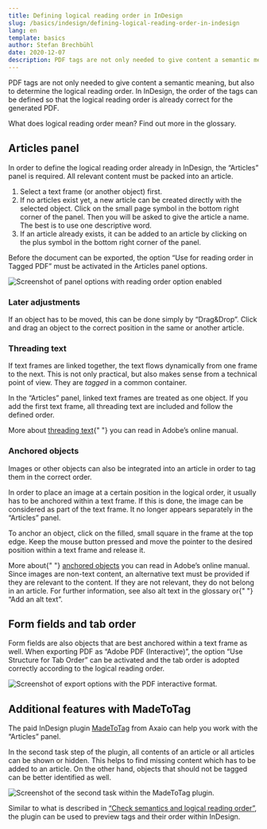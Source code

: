 ```yaml
---
title: Defining logical reading order in InDesign
slug: /basics/indesign/defining-logical-reading-order-in-indesign
lang: en
template: basics
author: Stefan Brechbühl
date: 2020-12-07
description: PDF tags are not only needed to give content a semantic meaning, but also to determine the logical reading order. In InDesign, the order of the tags can be defined so that the logical reading order is already correct for the generated PDF.
---
```


PDF tags are not only needed to give content a semantic meaning, but also to determine the logical reading order. In InDesign, the order of the tags can be defined so that the logical reading order is already correct for the generated PDF.

<NoteMessage>
  What does <Link to="/glossary/#logical-reading-order">logical reading order</Link> mean? Find out
  more in the glossary.
</NoteMessage>

## Articles panel

In order to define the logical reading order already in InDesign, the “Articles” panel is required. All relevant content must be packed into an article.

1. Select a text frame (or another object) first.
2. If no articles exist yet, a new article can be created directly with the selected object. Click on the small page symbol in the bottom right corner of the panel. Then you will be asked to give the article a name. The best is to use one descriptive word.
3. If an article already exists, it can be added to an article by clicking on the plus symbol in the bottom right corner of the panel.

<WarningMessage>
  Before the document can be exported, the option “Use for reading order in Tagged PDF” must be
  activated in the Articles panel options.
</WarningMessage>

![Screenshot of panel options with reading order option enabled](indesign-articles-option.png)

### Later adjustments

If an object has to be moved, this can be done simply by “Drag&Drop”. Click and drag an object to the correct position in the same or another article.

### Threading text

If text frames are linked together, the text flows dynamically from one frame to the next. This is not only practical, but also makes sense from a technical point of view. They are _tagged_ in a common container.

In the “Articles” panel, linked text frames are treated as one object. If you add the first text frame, all threading text are included and follow the defined order.

<NoteMessage>
  More about <a href="https://helpx.adobe.com/indesign/using/threading-text.html">threading text</a>{" "}
  you can read in Adobe’s online manual.
</NoteMessage>

### Anchored objects

Images or other objects can also be integrated into an article in order to tag them in the correct order.

In order to place an image at a certain position in the logical order, it usually has to be anchored within a text frame. If this is done, the image can be considered as part of the text frame. It no longer appears separately in the “Articles” panel.

To anchor an object, click on the filled, small square in the frame at the top edge. Keep the mouse button pressed and move the pointer to the desired position within a text frame and release it.

<NoteMessage>
  More about{" "}
  <a href="https://helpx.adobe.com/indesign/using/anchored-objects.html">anchored objects</a> you
  can read in Adobe’s online manual.
</NoteMessage>

<NoteMessage>
  Since images are non-text content, an alternative text must be provided if they are relevant to
  the content. If they are not relevant, they do not belong in an article. For further information,
  see also <Link to="/glossary/#alt-text">alt text</Link> in the glossary or{" "}
  <Link to="/basics/general/add-an-alt-text/">“Add an alt text”</Link>.
</NoteMessage>

## Form fields and tab order

Form fields are also objects that are best anchored within a text frame as well. When exporting PDF as “Adobe PDF (Interactive)”, the option “Use Structure for Tab Order” can be activated and the tab order is adopted correctly according to the logical reading order.

![Screenshot of export options with the PDF interactive format.](indesign-export-interactive.png)

## Additional features with MadeToTag

The paid InDesign plugin [MadeToTag](https://www.axaio.com/doku.php/en:products:madetotag) from Axaio can help you work with the “Articles” panel.

In the second task step of the plugin, all contents of an article or all articles can be shown or hidden. This helps to find missing content which has to be added to an article. On the other hand, objects that should not be tagged can be better identified as well.

![Screenshot of the second task within the MadeToTag plugin.](mtt-article.png)

Similar to what is described in [“Check semantics and logical reading order”](/basics/general/check-semantics-and-logical-reading-order/), the plugin can be used to preview tags and their order within InDesign.
